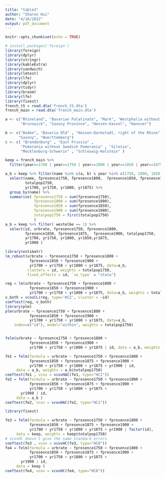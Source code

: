 ```yaml
---
title: "table3"
author: "Sharon Hui"
date: "4/16/2022"
output: pdf_document
---
```


```r
knitr::opts_chunk$set(echo = TRUE)
```



```r
# install.packages('foreign')
library(foreign)
library(dplyr)
library(stringr)
library(kableExtra)
library(sandwich)
library(lmtest)
library(lfe)
library(dplyr)
library(tidyr)
library(broom)
library(lfe)
library(fixest)
french_t5 = read.dta('french_t5.dta')
french_main = read.dta('french_main.dta')

a <- c("Rhineland", "Bavarian Palatinate", "Mark", "Westphalia without Mark",
       "Brunswick", "Saxony Province", "Hessen-Kassel", "Hanover")

b <- c("Baden", "Bavaria Old" , "Hessen-Darmstadt, right of the Rhine", 
      "Saxony", "Wuerttemberg")
c <- c( "Brandenburg" , "East Prussia" , 
       "Pomerania without Swedish Pomerania" , "Silesia",  
       "Mecklenburg-Schwerin" , "Schleswig-Holstein" )

keep = french_main %>%
  filter(year==1700 | year==1750 | year==1800 | year==1850 | year==1875 | year==1900 )
```

```r
a_b = keep %>% filter(name %in% c(a, b) & year %in% c(1750, 1800, 1850, 1875, 1900)) %>%
  select(name, fpresence1750, fpresence1800,  fpresence1850, fpresence1875, fpresence1900, 
         totalpop1750,
         yr1700, yr1750, yr1800, yr1875) %>% 
  group_by(name) %>%
  summarise( fpresence1750 = sum(fpresence1750),
             fpresence1800 = sum(fpresence1800),
             fpresence1850 = sum(fpresence1850),
             fpresence1900 = sum(fpresence1900),
             totalpop1750 = first(totalpop1750)
             )
a_b = keep %>% filter( westelbe == 1) %>%
  select(id, urbrate, fpresence1750, fpresence1800,  
         fpresence1850, fpresence1875,  fpresence1900, totalpop1750,
         yr1700, yr1750, yr1800, yr1850,yr1875,
         yr1900 )

library(estimatr)
lm_robust(urbrate ~ fpresence1750 + fpresence1800 + 
           fpresence1850 + fpresence1900 + 
           yr1700 + yr1750 + yr1800 + yr1875, data=a_b,
          clusters = id, weights = totalpop1750,
          fixed_effects = id, `se_type` = "stata")

reg = lm(urbrate ~ fpresence1750 + fpresence1800 + 
           fpresence1850 + fpresence1900 + 
           yr1700 + yr1750 + yr1800 + yr1875, data=a_b, weights = totalpop1750)
v_both = vcovCL(reg, type='HC2', cluster = ~id)
coeftest(reg, v_both)
library(plm)
plm(urbrate ~ fpresence1750 + fpresence1800 + 
           fpresence1850 + fpresence1900 + 
           yr1700 + yr1750 + yr1800 + yr1875, data=a_b,
    index=c("id"), model="within", weights = totalpop1750)


felm(urbrate ~ fpresence1750 + fpresence1800 + 
           fpresence1850 + fpresence1900 + 
           yr1700 + yr1750 + yr1800 + yr1875 | id, data = a_b, weights = a_b$totalpop1750)
```




```r
fe1 = felm(formula = urbrate ~ fpresence1750 + fpresence1800 + 
           fpresence1850 + fpresence1875 + fpresence1900 + 
           yr1700 + yr1750 + yr1800 + yr1875 + yr1900 | id, 
     data = a_b, weights = a_b$totalpop1750)
coeftest(fe1 , vcov = vcovHAC(fe1, type="HC1"))
fe2 = felm(formula = urbrate ~ fpresence1750 + fpresence1800 + 
           fpresence1850 + fpresence1875 + fpresence1900 + 
           yr1700 + yr1750 + yr1800 + yr1875 + 
       yr1900 | id, 
     data = a_b )
coeftest(fe2, vcov = vcovHAC(fe2, type="HC1"))
```




```r
library(fixest)

fe3 = felm(formula = urbrate ~ fpresence1750 + fpresence1800 + 
           fpresence1850 + fpresence1875 + fpresence1900 + 
           yr1700 + yr1750 + yr1800 + yr1875 + yr1900 | factor(id), 
     data = keep, weights = keep$totalpop1750)
# vcovHC doesn't give the same standard errors
coeftest(fe3 , vcov = vcovHC(fe3, type="HC0"))
fe4 = felm(formula = urbrate ~ fpresence1750 + fpresence1800 + 
           fpresence1850 + fpresence1875 + fpresence1900 + 
           yr1700 + yr1750 + yr1800 + yr1875 + 
       yr1900 | id, 
     data = keep )
coeftest(fe4, vcov = vcovHC(fe4, type="HC0"))
```


